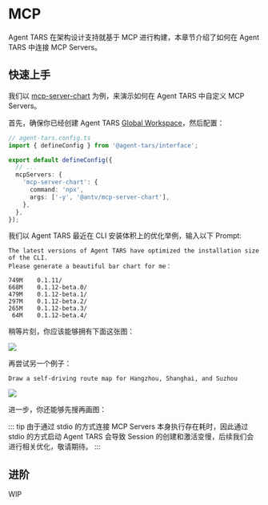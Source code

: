 
# MCP

Agent TARS 在架构设计支持就基于 MCP 进行构建，本章节介绍了如何在 Agent TARS 中连接 MCP Servers。

## 快速上手

我们以 [mcp-server-chart](https://github.com/antvis/mcp-server-chart) 为例，来演示如何在 Agent TARS 中自定义 MCP Servers。

首先，确保你已经创建 Agent TARS [Global Workspace](./workspace.mdx#global-workspace)，然后配置：

```ts
// agent-tars.config.ts
import { defineConfig } from '@agent-tars/interface';

export default defineConfig({
  // ...
  mcpServers: {
    'mcp-server-chart': {
      command: 'npx',
      args: ['-y', '@antv/mcp-server-chart'],
    },
  },
});
```

我们以 Agent TARS 最近在 CLI 安装体积上的优化举例，输入以下 Prompt:

```
The latest versions of Agent TARS have optimized the installation size of the CLI. 
Please generate a beautiful bar chart for me：

749M	0.1.11/
668M	0.1.12-beta.0/
479M	0.1.12-beta.1/
297M	0.1.12-beta.2/
265M	0.1.12-beta.3/
 64M	0.1.12-beta.4/
```

稍等片刻，你应该能够拥有下面这张图：

![](/generate_column_chart.png)


再尝试另一个例子：

```
Draw a self-driving route map for Hangzhou, Shanghai, and Suzhou
```

![](/generate_path_map.png)

进一步，你还能够先搜再画图：

<VideoPanel
  src="https://lf3-static.bytednsdoc.com/obj/eden-cn/zyha-aulnh/ljhwZthlaukjlkulzlp/docs/videos/mcp-chart.mp4"
  loop
  autoPlay
/>

::: tip 
由于通过 stdio 的方式连接 MCP Servers 本身执行存在耗时，因此通过 stdio 的方式启动 Agent TARS 会导致 Session 的创建和激活变慢，后续我们会进行相关优化，敬请期待。
:::

## 进阶

WIP
